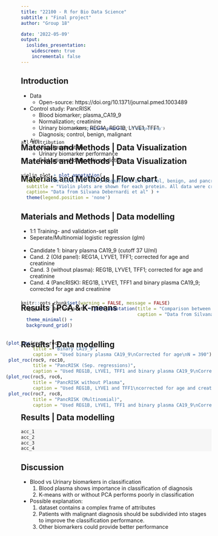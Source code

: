 ```yaml
---
title: "22100 - R for Bio Data Science"
subtitle : "Final project"
author: "Group 18"

date: '2022-05-09'
output: 
  ioslides_presentation:
    widescreen: true
    incremental: false
---
```

<style>
slides > slide {
color: #515151;
}
</style>

## Introduction
- Data
  - Open-source: https://doi.org/10.1371/journal.pmed.1003489
  
- Control study: PancRISK
  - Blood biomarker; plasma_CA19_9
  - Normalization; creatinine
  - Urinary biomarkers; REG1A, REG1B, LYVE1, TFF1
  - Diagnosis; control, benign, malignant

- Aim
  - Visual exploration
  - Urinary biomarker performance
  - Evaluation of diagnosis prediction

## Materials and Methods | Flow chart
<style>
slides > slide {
  background: linear-gradient(#ffffff, #ffffff 85%, #ffffff);
  background-color: white;
  }
</style>

<div style = "margin-top: -170px; margin-left: 100px; scale: 80%;">
```r
knitr::include_graphics('./flowchart.png')
```
</div>

## Materials and Methods | Data Visualization 
<div style = "margin-top: -50px">
```r
all_distribution
```
</div>

## Materials and Methods | Data Visualization 
```r
violin_plot + plot_annotation(
  title = "The levels of the 3 biomarkers in control, benign, and pancreatic ductal adenocarcinoma (PDAC) samples. " ,
  subtitle = "Violin plots are shown for each protein. All data were creatinine normalised ",
  caption= "Data from Silvana Debernardi et al" ) +  
  theme(legend.position = 'none')
```


## Materials and Methods | Data modelling

- 1:1 Training- and validation-set split
- Seperate/Multinomial logistic regression (glm)
<br/><br/>
- Candidate 1: binary plasma CA19_9 (cutoff 37 U/ml)
- Cand. 2 (Old panel): REG1A, LYVE1, TFF1; corrected for age and creatinine
- Cand. 3 (without plasma): REG1B, LYVE1, TFF1; corrected for age and creatinine
- Cand. 4 (PancRISK): REG1B, LYVE1, TFF1 and binary plasma CA19_9; corrected for age and creatinine


## Results | PCA & K-means
<style>
slides > slide {
  background: linear-gradient(#ffffff, #ffffff 85%, #ffffff);
  background-color: white;
  }
</style>
<div style = "margin-top: -50px">
```r
knitr::opts_chunk$set(warning = FALSE, message = FALSE)
(top_plot / bottom_plot) + plot_annotation(title = "Comparison between Blood vs Urinary biomarkers in classification",
                                           caption = "Data from Silvana Debernardi et al") + 
  theme_minimal() + 
  background_grid()
```
</div>

## Results | Data modelling
<style>
slides > slide {
  background: linear-gradient(#ffffff, #ffffff 85%, #ffffff);
  background-color: white;
  }
  
</style>
<div style = "margin-top: -40px; margin-left: -40px;">
```r
(plot_roc(roc1, roc2, 
          title = "Binary CA19_9",
          caption = "Used binary plasma CA19_9\nCorrected for age\nN = 390") + 
 plot_roc(roc9, roc10, 
          title = "PancRISK (Sep. regressions)",
          caption = "Used REG1B, LYVE1, TFF1 and binary plasma CA19_9\nCorrected for age and creatinine\nN = 590\nSeperate regressions for contrasts:\nControl vs. Benign and Benign vs. Malignant")) /
(plot_roc(roc5, roc6, 
          title = "PancRISK without Plasma",
          caption = "Used REG1B, LYVE1 and TFF1\ncorrected for age and creatinine\nN = 590") + 
 plot_roc(roc7, roc8, 
          title = "PancRISK (Multinomial)",
          caption = "Used REG1B, LYVE1, TFF1 and binary plasma CA19_9\nCorrected for age and creatinine\nN = 590\nMultinom regression contrast Control vs. Benign vs. Malignant"))
```
</div>

<style>
.columns-2 {
  margin-top: -1px;
}
</style>

## Results | Data modelling {.columns-2}

<div style = "background-color: #f6f6f6">
```r
acc_1
acc_2
acc_3
acc_4
```
</div>

## Discussion

- Blood vs Urinary biomarkers in classification
  1) Blood plasma shows importance in classification of diagnosis
  2) K-means with or without PCA performs poorly in classification

- Possible explanation:
  1) dataset contains a complex frame of attributes
  2) Patients with malignant diagnosis should be subdivided into stages
  to improve the classification performance.
  3) Other biomarkers could provide better performance